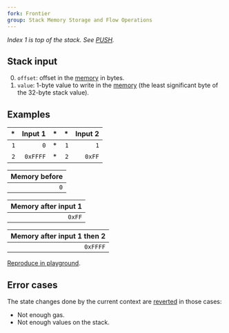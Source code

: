 ```yaml
---
fork: Frontier
group: Stack Memory Storage and Flow Operations
---
```


_Index 1 is top of the stack. See [PUSH](/#60)._

## Stack input

0. `offset`: offset in the [memory](/about#memory) in bytes.
1. `value`: 1-byte value to write in the [memory](/about#memory) (the least significant byte of the 32-byte stack value).

## Examples

|  \* |  Input 1 |  \* |  \* | Input 2 |
| --: | -------: | --: | --: | ------: |
| `1` |      `0` |  \* | `1` |     `1` |
| `2` | `0xFFFF` |  \* | `2` |  `0xFF` |

| Memory before |
| ------------: |
|           `0` |

| Memory after input 1 |
| -------------------: |
|               `0xFF` |

| Memory after input 1 then 2 |
| --------------------------: |
|                    `0xFFFF` |

[Reproduce in playground](/playground?unit=Wei&codeType=Mnemonic&code='z1v2%200xFFFFy0w~z2y0xFFy1w'~%5Cnz%2F%2F%20Example%20yv1%20w~MSTORE8~v~PUSH%01vwyz~_).

## Error cases

The state changes done by the current context are [reverted](#FD) in those cases:

- Not enough gas.
- Not enough values on the stack.
